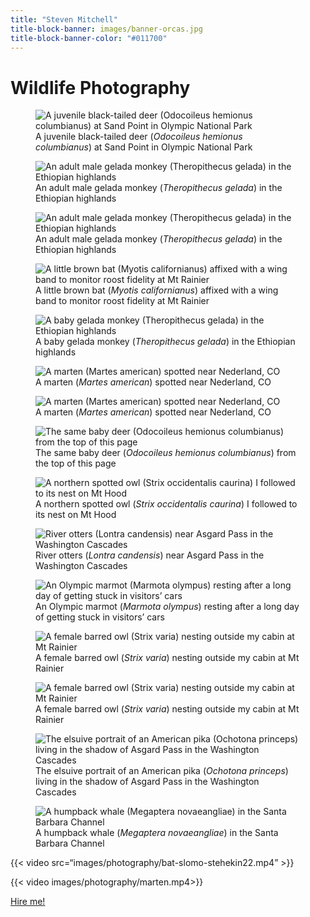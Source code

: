 ```yaml
---
title: "Steven Mitchell"
title-block-banner: images/banner-orcas.jpg
title-block-banner-color: "#011700"
---
```


# Wildlife Photography

![A juvenile black-tailed deer (*Odocoileus hemionus columbianus*) at Sand Point in Olympic National Park](images/photography/baby-deer-headshot.jpg)

::: {layout-ncol="2"}
![An adult male gelada monkey (*Theropithecus gelada*) in the Ethiopian highlands](images/photography/gelada-headshot.jpg)

![An adult male gelada monkey (*Theropithecus gelada*) in the Ethiopian highlands](images/photography/gelada-demonstrating.jpg)

![A little brown bat (*Myotis californianus*) affixed with a wing band to monitor roost fidelity at Mt Rainier](images/photography/mylu-headshot.jpg)

![A baby gelada monkey (*Theropithecus gelada*) in the Ethiopian highlands](images/photography/gelada-baby.jpg)

![A marten (*Martes american*) spotted near Nederland, CO](images/photography/marten-headshot.jpg)

![A marten (*Martes american*) spotted near Nederland, CO](images/photography/marten-upside-down.jpg)

![The same baby deer (*Odocoileus hemionus columbianus*) from the top of this page](images/photography/baby-deer-beach.jpg)

![A northern spotted owl (*Strix occidentalis caurina*) I followed to its nest on Mt Hood](images/photography/stoc-mousing.jpg)

![River otters (*Lontra candensis*) near Asgard Pass in the Washington Cascades](images/photography/river-otters.jpg)

![An Olympic marmot (*Marmota olympus*) resting after a long day of getting stuck in visitors' cars](images/photography/oly-marmot.jpg)

![A female barred owl (*Strix varia*) nesting outside my cabin at Mt Rainier](images/photography/stva-wide.jpg)

![A female barred owl (*Strix varia*) nesting outside my cabin at Mt Rainier](images/photography/stva-headshot.jpg)

![The elsuive portrait of an American pika (*Ochotona princeps*) living in the shadow of Asgard Pass in the Washington Cascades](images/photography/pika.jpg)

![A humpback whale (*Megaptera novaeangliae*) in the Santa Barbara Channel](images/photography/humpback.jpg)

{{< video src="images/photography/bat-slomo-stehekin22.mp4" >}}

{{< video images/photography/marten.mp4>}}
:::

::: orange-text
<a href="https://www.linkedin.com/in/steven-mitchell-94b664208/"> Hire me! </a>
:::
